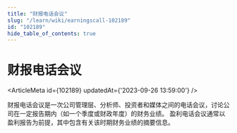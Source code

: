 ```yaml
---
title: "财报电话会议"
slug: "/learn/wiki/earningscall-102189"
id: "102189"
hide_table_of_contents: true
---
```



# 财报电话会议

<ArticleMeta id={102189} updatedAt={'2023-09-26 13:59:00'} />
<div className='border-solid border-b border-t-0 my-4 border-[var(--ifm-color-gray-300)]' />

财报电话会议是一次公司管理层、分析师、投资者和媒体之间的电话会议，讨论公司在一定报告期内（如一个季度或财政年度）的财务业绩。 盈利电话会议通常以盈利报告为前提，其中包含有关该时期财务业绩的摘要信息。
